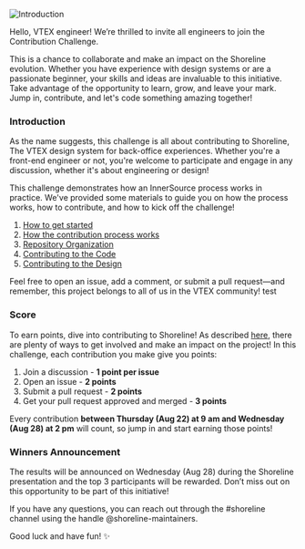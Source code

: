 
![Introduction](/assets/eng-challenge-2024.png)

Hello, VTEX engineer! We’re thrilled to invite all engineers to join the Contribution Challenge.

This is a chance to collaborate and make an impact on the Shoreline evolution. Whether you have experience with design systems or are a passionate beginner, your skills and ideas are invaluable to this initiative. Take advantage of the opportunity to learn, grow, and leave your mark. Jump in, contribute, and let's code something amazing together!

<Steps>

### Introduction

As the name suggests, this challenge is all about contributing to Shoreline, The VTEX design system for back-office experiences. Whether you're a front-end engineer or not, you're welcome to participate and engage in any discussion, whether it's about engineering or design!

This challenge demonstrates how an InnerSource process works in practice. We've provided some materials to guide you on how the process works, how to contribute, and how to kick off the challenge!

1. [How to get started](https://shoreline.vtex.com/guides/contributing-introduction)
2. [How the contribution process works](https://shoreline.vtex.com/guides/how-to-contribute)
3. [Repository Organization](https://shoreline.vtex.com/guides/how-to-contribute#github)
4. [Contributing to the Code](https://shoreline.vtex.com/guides/code/development-guideline)
5. [Contributing to the Design](https://shoreline.vtex.com/guides/design/handoff-requirements)

Feel free to open an issue, add a comment, or submit a pull request—and remember, this project belongs to all of us in the VTEX community!
test
### Score

To earn points, dive into contributing to Shoreline! As described [here](https://shoreline.vtex.com/guides/contributing-introduction#how-to-get-involved), there are plenty of ways to get involved and make an impact on the project! In this challenge, each contribution you make give you points:

1. Join a discussion - **1 point per issue**
2. Open an issue - **2 points**
3. Submit a pull request - **2 points**
4. Get your pull request approved and merged - **3 points**

Every contribution **between Thursday (Aug 22) at 9 am and Wednesday (Aug 28) at 2 pm** will count, so jump in and start earning those points!

### Winners Announcement

The results will be announced on Wednesday (Aug 28) during the Shoreline presentation and the top 3 participants will be rewarded. Don’t miss out on this opportunity to be part of this initiative!

</Steps>

If you have any questions, you can reach out through the #shoreline channel using the handle @shoreline-maintainers.

Good luck and have fun! ✨
